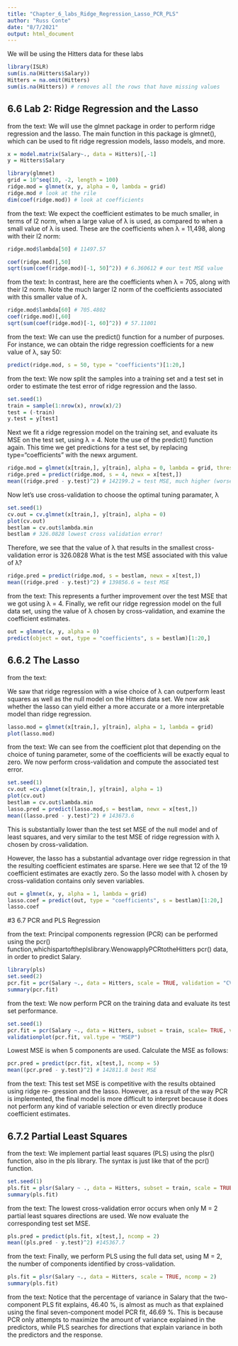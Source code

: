 ```yaml
---
title: "Chapter_6_labs_Ridge_Regression_Lasso_PCR_PLS"
author: "Russ Conte"
date: "8/7/2021"
output: html_document
---
```

 We will be using the Hitters data for these labs
 
```r
library(ISLR)
sum(is.na(Hitters$Salary))
Hitters = na.omit(Hitters)
sum(is.na(Hitters)) # removes all the rows that have missing values
```
 
## 6.6 Lab 2: Ridge Regression and the Lasso

from the text:
We will use the glmnet package in order to perform ridge regression and the lasso. The main function in this package is glmnet(), which can be used to fit ridge regression models, lasso models, and more.

```r
x = model.matrix(Salary~., data = Hitters)[,-1]
y = Hitters$Salary

library(glmnet)
grid = 10^seq(10, -2, length = 100)
ridge.mod = glmnet(x, y, alpha = 0, lambda = grid)
ridge.mod # look at the rile
dim(coef(ridge.mod)) # look at coefficients
```

from the text:
We expect the coefficient estimates to be much smaller, in terms of l2 norm, when a large value of λ is used, as compared to when a small value of λ is used. These are the coefficients when λ = 11,498, along with their l2 norm:

```r
ridge.mod$lambda[50] # 11497.57

coef(ridge.mod)[,50]
sqrt(sum(coef(ridge.mod)[-1, 50]^2)) # 6.360612 # our test MSE value
```

from the text:
In contrast, here are the coefficients when λ = 705, along with their l2 norm. Note the much larger l2 norm of the coefficients associated with this smaller value of λ.

```r
ridge.mod$lambda[60] # 705.4802
coef(ridge.mod)[,60]
sqrt(sum(coef(ridge.mod)[-1, 60]^2)) # 57.11001
```

from the text:
We can use the predict() function for a number of purposes. For instance, we can obtain the ridge regression coefficients for a new value of λ, say 50:

```r

predict(ridge.mod, s = 50, type = "coefficients")[1:20,]

```

from the text: We now split the samples into a training set and a test set in order to estimate the test error of ridge regression and the lasso.

```r

set.seed(1)
train = sample(1:nrow(x), nrow(x)/2)
test = (-train)
y.test = y[test]

```


Next we fit a ridge regression model on the training set, and evaluate its MSE on the test set, using λ = 4. Note the use of the predict() function again. This time we get predictions for a test set, by replacing type="coefficients" with the newx argument.

```r
ridge.mod = glmnet(x[train,], y[train], alpha = 0, lambda = grid, thresh = 1e-12)
ridge.pred = predict(ridge.mod, s = 4, newx = x[test,])
mean((ridge.pred - y.test)^2) # 142199.2 = test MSE, much higher (worse) than prior values
```

Now let's use cross-validation to choose the optimal tuning paramater, λ

```r
set.seed(1)
cv.out = cv.glmnet(x[train,], y[train], alpha = 0)
plot(cv.out)
bestlam = cv.out$lambda.min
bestlam # 326.0828 lowest cross validation error!

```

Therefore, we see that the value of λ that results in the smallest cross- validation error is 326.0828 What is the test MSE associated with this value of λ?

```r
ridge.pred = predict(ridge.mod, s = bestlam, newx = x[test,])
mean((ridge.pred - y.test)^2) # 139856.6 = test MSE

```

from the text:
This represents a further improvement over the test MSE that we got using λ = 4. Finally, we refit our ridge regression model on the full data set, using the value of λ chosen by cross-validation, and examine the coefficient estimates.

```r
out = glmnet(x, y, alpha = 0)
predict(object = out, type = "coefficients", s = bestlam)[1:20,]

```

## 6.6.2 The Lasso

from the text:

We saw that ridge regression with a wise choice of λ can outperform least squares as well as the null model on the Hitters data set. We now ask whether the lasso can yield either a more accurate or a more interpretable model than ridge regression.

```r
lasso.mod = glmnet(x[train,], y[train], alpha = 1, lambda = grid)
plot(lasso.mod)

```

from the text:
We can see from the coefficient plot that depending on the choice of tuning parameter, some of the coefficients will be exactly equal to zero. We now perform cross-validation and compute the associated test error.

```r
set.seed(1)
cv.out =cv.glmnet(x[train,], y[train], alpha = 1)
plot(cv.out)
bestlam = cv.out$lambda.min
lasso.pred = predict(lasso.mod,s = bestlam, newx = x[test,])
mean((lasso.pred - y.test)^2) # 143673.6

```

This is substantially lower than the test set MSE of the null model and of least squares, and very similar to the test MSE of ridge regression with λ chosen by cross-validation.

However, the lasso has a substantial advantage over ridge regression in that the resulting coefficient estimates are sparse. Here we see that 12 of the 19 coefficient estimates are exactly zero. So the lasso model with λ chosen by cross-validation contains only seven variables.

```r
out = glmnet(x, y, alpha = 1, lambda = grid)
lasso.coef = predict(out, type = "coefficients", s = bestlam)[1:20,]
lasso.coef

```

#3 6.7 PCR and PLS Regression

from the text:
Principal components regression (PCR) can be performed using the pcr() function,whichispartoftheplslibrary.WenowapplyPCRtotheHitters pcr() data, in order to predict Salary. 

```r
library(pls)
set.seed(2)
pcr.fit = pcr(Salary ~., data = Hitters, scale = TRUE, validation = "CV")
summary(pcr.fit)

```

from the text:
We now perform PCR on the training data and evaluate its test set performance.

```r
set.seed(1)
pcr.fit = pcr(Salary ~., data = Hitters, subset = train, scale= TRUE, validation = "CV")
validationplot(pcr.fit, val.type = "MSEP")

```

Lowest MSE is when 5 components are used. Calculate the MSE as follows:

```r
pcr.pred = predict(pcr.fit, x[test,], ncomp = 5)
mean((pcr.pred - y.test)^2) # 142811.8 best MSE
```

from the text:
This test set MSE is competitive with the results obtained using ridge re- gression and the lasso. However, as a result of the way PCR is implemented, the final model is more difficult to interpret because it does not perform any kind of variable selection or even directly produce coefficient estimates.

## 6.7.2 Partial Least Squares

from the text:
We implement partial least squares (PLS) using the plsr() function, also in the pls library. The syntax is just like that of the pcr() function.

```r
set.seed(1)
pls.fit = plsr(Salary ~ ., data = Hitters, subset = train, scale = TRUE, validation = "CV")
summary(pls.fit)

```

from the text:
The lowest cross-validation error occurs when only M = 2 partial least squares directions are used. We now evaluate the corresponding test set MSE.

```r
pls.pred = predict(pls.fit, x[test,], ncomp = 2)
mean((pls.pred - y.test)^2) #145367.7

```

from the text:
Finally, we perform PLS using the full data set, using M = 2, the number of components identified by cross-validation.

```r
pls.fit = plsr(Salary ~., data = Hitters, scale = TRUE, ncomp = 2)
summary(pls.fit)

```

from the text:
Notice that the percentage of variance in Salary that the two-component PLS fit explains, 46.40 %, is almost as much as that explained using the final seven-component model PCR fit, 46.69 %. This is because PCR only attempts to maximize the amount of variance explained in the predictors, while PLS searches for directions that explain variance in both the predictors and the response.